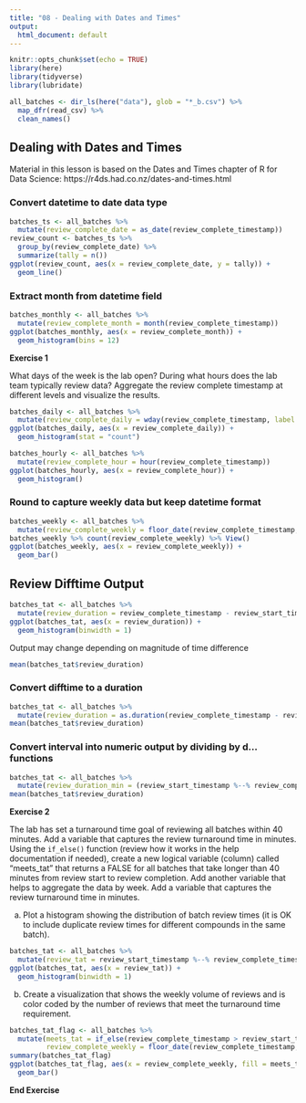 ```yaml
---
title: "08 - Dealing with Dates and Times"
output:
  html_document: default
---
```


```r
knitr::opts_chunk$set(echo = TRUE)
library(here) 
library(tidyverse)
library(lubridate)
```
```r
all_batches <- dir_ls(here("data"), glob = "*_b.csv") %>%
  map_dfr(read_csv) %>%
  clean_names()
```

## Dealing with Dates and Times

Material in this lesson is based on the Dates and Times chapter of R for Data Science: https://r4ds.had.co.nz/dates-and-times.html

### Convert datetime to date data type

```r
batches_ts <- all_batches %>%
  mutate(review_complete_date = as_date(review_complete_timestamp))
review_count <- batches_ts %>%
  group_by(review_complete_date) %>%
  summarize(tally = n())
ggplot(review_count, aes(x = review_complete_date, y = tally)) +
  geom_line()
```

### Extract month from datetime field

```r
batches_monthly <- all_batches %>%
  mutate(review_complete_month = month(review_complete_timestamp))
ggplot(batches_monthly, aes(x = review_complete_month)) +
  geom_histogram(bins = 12)
```

**Exercise 1**

What days of the week is the lab open? During what hours does the lab team typically review data? Aggregate the review complete timestamp at different levels and visualize the results.

```r
batches_daily <- all_batches %>%
  mutate(review_complete_daily = wday(review_complete_timestamp, label = TRUE))
ggplot(batches_daily, aes(x = review_complete_daily)) +
  geom_histogram(stat = "count")
```

```r
batches_hourly <- all_batches %>%
  mutate(review_complete_hour = hour(review_complete_timestamp))
ggplot(batches_hourly, aes(x = review_complete_hour)) +
  geom_histogram()
```


### Round to capture weekly data but keep datetime format

```r
batches_weekly <- all_batches %>%
  mutate(review_complete_weekly = floor_date(review_complete_timestamp, unit = "week"))
batches_weekly %>% count(review_complete_weekly) %>% View()
ggplot(batches_weekly, aes(x = review_complete_weekly)) +
  geom_bar()
```


## Review Difftime Output

```r
batches_tat <- all_batches %>%
  mutate(review_duration = review_complete_timestamp - review_start_timestamp)
ggplot(batches_tat, aes(x = review_duration)) +
  geom_histogram(binwidth = 1)
```

Output may change depending on magnitude of time difference

```r
mean(batches_tat$review_duration)
```

### Convert difftime to a duration

```r
batches_tat <- all_batches %>%
  mutate(review_duration = as.duration(review_complete_timestamp - review_start_timestamp))
mean(batches_tat$review_duration)
```

### Convert interval into numeric output by dividing by d... functions

```r
batches_tat <- all_batches %>%
  mutate(review_duration_min = (review_start_timestamp %--% review_complete_timestamp)/dminutes(1))
mean(batches_tat$review_duration)
```

**Exercise 2**

The lab has set a turnaround time goal of reviewing all batches within 40 minutes. Add a variable that captures the review turnaround time in minutes. Using the `if_else()` function (review how it works in the help documentation if needed), create a new logical variable (column) called "meets_tat" that returns a FALSE for all batches that take longer than 40 minutes from review start to review completion. Add another variable that helps to aggregate the data by week. Add a variable that captures the review turnaround time in minutes. 

a) Plot a histogram showing the distribution of batch review times (it is OK to include duplicate review times for different compounds in the same batch).

```r
batches_tat <- all_batches %>%
  mutate(review_tat = review_start_timestamp %--% review_complete_timestamp / dminutes(1))
ggplot(batches_tat, aes(x = review_tat)) +
  geom_histogram(binwidth = 1)
```

b) Create a visualization that shows the weekly volume of reviews and is color coded by the number of reviews that meet the turnaround time requirement. 

```r
batches_tat_flag <- all_batches %>%
  mutate(meets_tat = if_else(review_complete_timestamp > review_start_timestamp + minutes(40), FALSE, TRUE),
         review_complete_weekly = floor_date(review_complete_timestamp, unit = "week"))
summary(batches_tat_flag)
ggplot(batches_tat_flag, aes(x = review_complete_weekly, fill = meets_tat)) +
  geom_bar()
```

**End Exercise**
